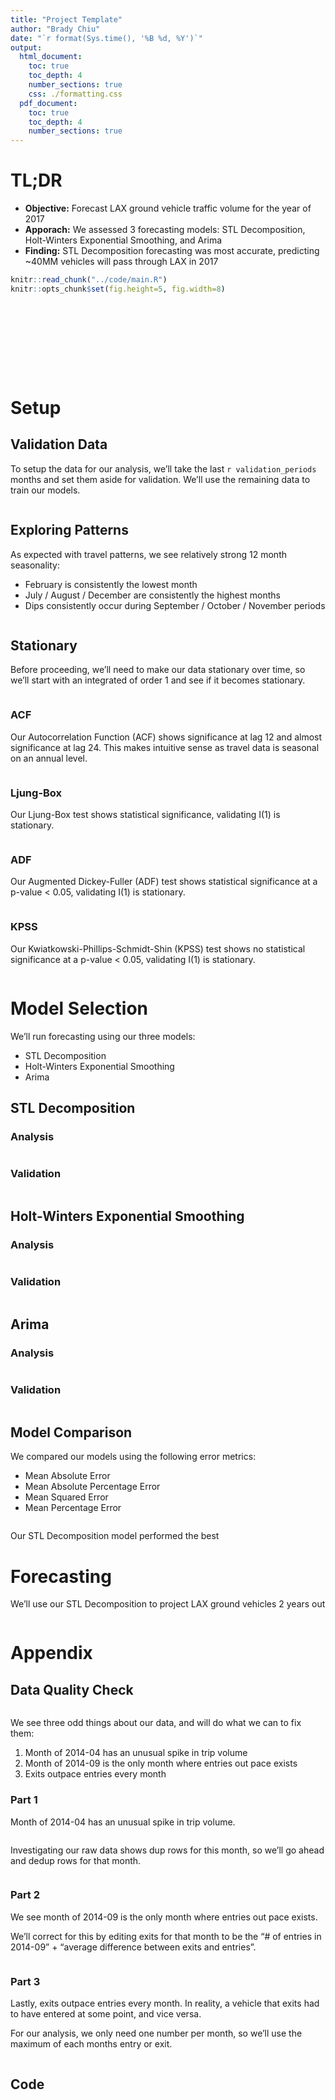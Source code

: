 ```yaml
---
title: "Project Template"
author: "Brady Chiu"
date: "`r format(Sys.time(), '%B %d, %Y')`"
output: 
  html_document:
    toc: true
    toc_depth: 4
    number_sections: true
    css: ./formatting.css
  pdf_document:
    toc: true
    toc_depth: 4
    number_sections: true
---
```


# TL;DR

* __Objective:__ Forecast LAX ground vehicle traffic volume for the year of 2017
* __Apporach:__ We assessed 3 forecasting models: STL Decomposition, Holt-Winters Exponential Smoothing, and Arima  
* __Finding:__ STL Decomposition forecasting was most accurate, predicting ~40MM vehicles will pass through LAX in 2017

```r
knitr::read_chunk("../code/main.R")
knitr::opts_chunk$set(fig.height=5, fig.width=8)
```
```r
```
```r
```
```r
```
```r
```
```r
```
```r
```
```r
```
```r
```
```r
```

# Setup

## Validation Data

To setup the data for our analysis, we'll take the last `r validation_periods` months and set them aside for validation. We'll use the remaining data to train our models.

```r
```

## Exploring Patterns

As expected with travel patterns, we see relatively strong 12 month seasonality:

* February is consistently the lowest month  
* July / August / December are consistently the highest months  
* Dips consistently occur during September / October / November periods  

```r
```

## Stationary

Before proceeding, we'll need to make our data stationary over time, so we'll start with an integrated of order 1 and see if it becomes stationary.

```r
```

### ACF

Our Autocorrelation Function (ACF) shows significance at lag 12 and almost significance at lag 24. This makes intuitive sense as travel data is seasonal on an annual level.

```r
```

### Ljung-Box

Our Ljung-Box test shows statistical significance, validating I(1) is stationary.

```r
```

### ADF

Our Augmented Dickey-Fuller (ADF) test shows statistical significance at a p-value < 0.05, validating I(1) is stationary.

```r
```

### KPSS

Our Kwiatkowski-Phillips-Schmidt-Shin (KPSS) test shows no statistical significance at a p-value < 0.05, validating I(1) is stationary.

```r
```

# Model Selection

We'll run forecasting using our three models:

* STL Decomposition  
* Holt-Winters Exponential Smoothing  
* Arima  

## STL Decomposition

### Analysis

```r
```

### Validation

```r
```

## Holt-Winters Exponential Smoothing

### Analysis

```r
```

### Validation

```r
```

## Arima

### Analysis

```r
```

### Validation

```r
```

## Model Comparison

We compared our models using the following error metrics:  

* Mean Absolute Error  
* Mean Absolute Percentage Error  
* Mean Squared Error    
* Mean Percentage Error  

```r
```

Our STL Decomposition model performed the best

# Forecasting

We'll use our STL Decomposition to project LAX ground vehicles 2 years out

```r
```

# Appendix

## Data Quality Check

```r
```

We see three odd things about our data, and will do what we can to fix them:

1.  Month of 2014-04 has an unusual spike in trip volume
2.  Month of 2014-09 is the only month where entries out pace exists
3.  Exits outpace entries every month

### Part 1

Month of 2014-04 has an unusual spike in trip volume.

```r
```

Investigating our raw data shows dup rows for this month, so we'll go ahead and dedup rows for that month.

```r
```

### Part 2

We see month of 2014-09 is the only month where entries out pace exists.

We'll correct for this by editing exits for that month to be the "# of entries in 2014-09" + "average difference between exits and entries".

```r
```

### Part 3

Lastly, exits outpace entries every month. In reality, a vehicle that exits had to have entered at some point, and vice versa. 

For our analysis, we only need one number per month, so we'll use the maximum of each months entry or exit.

```r
```

## Code
```r
```
```r
```
```r
```
```r
```
```r
```
```r
```
```r
```
```r
```
```r
```
```r
```
```r
```
```r
```
```r
```
```r
```
```r
```
```r
```
```r
```
```r
```
```r
```
```r
```
```r
```
```r
```
```r
```